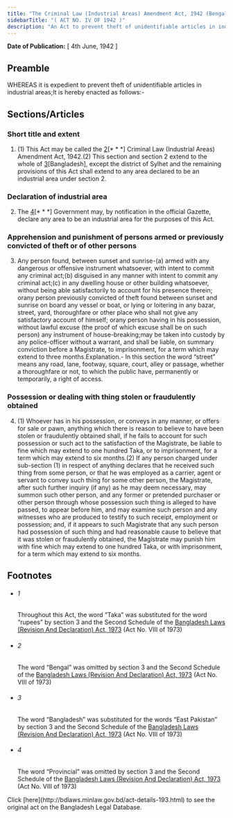 ```yaml
---
title: "The Criminal Law (Industrial Areas) Amendment Act, 1942 (Bengal Act)"
sidebarTitle: "( ACT NO. IV OF 1942 )"
description: "An Act to prevent theft of unidentifiable articles in industrial areas.1♣"
---
```


**Date of Publication:** [ 4th June, 1942 ]

## Preamble

WHEREAS it is expedient to prevent theft of unidentifiable articles in industrial areas;It is hereby enacted as follows:-

## Sections/Articles

### Short title and extent

1. (1) This Act may be called the [2](1)[\* \* \*] Criminal Law (Industrial Areas) Amendment Act, 1942.(2) This section and section 2 extend to the whole of [3](2)[Bangladesh], except the district of Sylhet and the remaining provisions of this Act shall extend to any area declared to be an industrial area under section 2.

### Declaration of industrial area

2. The [4](1)[\* \* \*] Government may, by notification in the official Gazette, declare any area to be an industrial area for the purposes of this Act.

### Apprehension and punishment of persons armed or previously convicted of theft or of other persons

3. Any person found, between sunset and sunrise-(a) armed with any dangerous or offensive instrument whatsoever, with intent to commit any criminal act;(b) disguised in any manner with intent to commit any criminal act;(c) in any dwelling house or other building whatsoever, without being able satisfactorily to account for his presence therein; orany person previously convicted of theft found between sunset and sunrise on board any vessel or boat, or lying or loitering in any bazar, street, yard, thoroughfare or other place who shall not give any satisfactory account of himself; orany person having in his possession, without lawful excuse (the proof of which excuse shall be on such person) any instrument of house-breaking;may be taken into custody by any police-officer without a warrant, and shall be liable, on summary conviction before a Magistrate, to imprisonment, for a term which may extend to three months.Explanation.- In this section the word “street” means any road, lane, footway, square, court, alley or passage, whether a thoroughfare or not, to which the public have, permanently or temporarily, a right of access.

### Possession or dealing with thing stolen or fraudulently obtained

4. (1) Whoever has in his possession, or conveys in any manner, or offers for sale or pawn, anything which there is reason to believe to have been stolen or fraudulently obtained shall, if he fails to account for such possession or such act to the satisfaction of the Magistrate, be liable to fine which may extend to one hundred Taka, or to imprisonment, for a term which may extend to six months.(2) If any person charged under sub-section (1) in respect of anything declares that he received such thing from some person, or that he was employed as a carrier, agent or servant to convey such thing for some other person, the Magistrate, after such further inquiry (if any) as he may deem necessary, may summon such other person, and any former or pretended purchaser or other person through whose possession such thing is alleged to have passed, to appear before him, and may examine such person and any witnesses who are produced to testify to such receipt, employment or possession; and, if it appears to such Magistrate that any such person had possession of such thing and had reasonable cause to believe that it was stolen or fraudulently obtained, the Magistrate may punish him with fine which may extend to one hundred Taka, or with imprisonment, for a term which may extend to six months.

## Footnotes

- ###### 1

  Throughout this Act, the word “Taka” was substituted for the word “rupees” by section 3 and the Second Schedule of the [Bangladesh Laws (Revision And Declaration) Act, 1973](/act-430.html "Bangladesh Laws (Revision And Declaration) Act, 1973") (Act No. VIII of 1973)

- ###### 2

  The word “Bengal” was omitted by section 3 and the Second Schedule of the [Bangladesh Laws (Revision And Declaration) Act, 1973](/act-430.html "Bangladesh Laws (Revision And Declaration) Act, 1973") (Act No. VIII of 1973)

- ###### 3

  The word “Bangladesh” was substituted for the words “East Pakistan” by section 3 and the Second Schedule of the [Bangladesh Laws (Revision And Declaration) Act, 1973](/act-430.html "Bangladesh Laws (Revision And Declaration) Act, 1973") (Act No. VIII of 1973)

- ###### 4

  The word “Provincial” was omitted by section 3 and the Second Schedule of the [Bangladesh Laws (Revision And Declaration) Act, 1973](/act-430.html "Bangladesh Laws (Revision And Declaration) Act, 1973") (Act No. VIII of 1973)

<Note>
  Click [here](http://bdlaws.minlaw.gov.bd/act-details-193.html) to see the original act on the Bangladesh Legal Database.
</Note>
